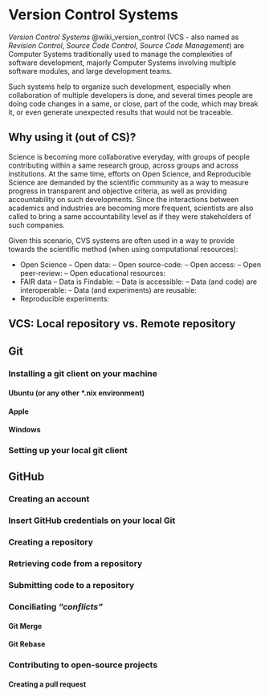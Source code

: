# Version Control Systems
*Version Control Systems* @wiki_version_control (VCS - also named as _Revision Control_, 
_Source Code Control_, _Source Code Management_) are Computer Systems 
traditionally used to manage the complexities of software development, majorly 
Computer Systems involving multiple software modules, and large development teams.

Such systems help to organize such development, especially when collaboration of
multiple developers is done, and several times people are doing code changes in a same, or close, 
part of the code, which may break it, or even generate unexpected results that would not be traceable.

## Why using it (out of CS)?
Science is becoming more collaborative everyday, with groups of people contributing within a 
same research group, across groups and across institutions. At the same time, efforts on Open Science, and Reproducible Science are demanded by the scientific community as a way to measure progress in transparent and objective criteria, as well as providing accountability on such developments. Since 
the interactions between academics and industries are becoming more frequent, scientists are also called
to bring a same accountability level as if they were stakeholders of such companies.

Given this scenario, CVS systems are often used in a way to provide towards the scientific method (when using computational resources):

- Open Science
-- Open data: 
-- Open source-code:
-- Open access:
-- Open peer-review:
-- Open educational resources:
- FAIR data
-- Data is Findable:
-- Data is accessible:
-- Data (and code) are interoperable:
-- Data (and experiments) are reusable:
- Reproducible experiments: 

## VCS: Local repository vs. Remote repository


## Git

### Installing a git client on your machine

#### Ubuntu (or any other *.nix environment)
#### Apple
#### Windows

### Setting up your local git client
<!-- https://docs.github.com/pt/get-started/getting-started-with-git/setting-your-username-in-git -->
<!-- https://www.edgoad.com/2021/02/using-personal-access-tokens-with-git-and-github.html -->

## GitHub

### Creating an account
<!-- https://docs.github.com/en/get-started/signing-up-for-github/verifying-your-email-address -->

### Insert GitHub credentials on your local Git
<!-- https://www.edgoad.com/2021/02/using-personal-access-tokens-with-git-and-github.html -->

### Creating a repository
<!-- https://www.atlassian.com/git/tutorials/setting-up-a-repository/git-init -->

### Retrieving code from a repository
<!-- https://www.atlassian.com/git/tutorials/setting-up-a-repository/git-clone -->
<!-- https://www.atlassian.com/git/tutorials/syncing/git-pull -->

### Submitting code to a repository
<!-- https://www.atlassian.com/git/tutorials/saving-changes/git-commit --> 
<!-- https://www.atlassian.com/git/tutorials/syncing/git-push -->

### Conciliating _"conflicts"_
#### Git Merge
<!-- https://www.atlassian.com/git/tutorials/using-branches/git-merge -->
#### Git Rebase
<!-- https://www.atlassian.com/git/tutorials/rewriting-history/git-rebase -->

### Contributing to open-source projects
#### Creating a pull request
<!-- https://docs.github.com/en/pull-requests/collaborating-with-pull-requests/proposing-changes-to-your-work-with-pull-requests/about-pull-requests -->